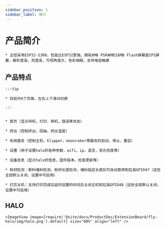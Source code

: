 ```yaml
---
sidebar_position: 1
sidebar_label: 简介
---
```




# 产品简介

    * 主控采用ESP32-S3R8，性能比ESP32更强。拥有8MB PSRAM和16MB Flash屏幕是IPS屏幕，解析度高，亮度高，可视角度大，色彩细腻。支持电容触摸

## 产品特点

    :::tip

    * 目前共6个页面，左右上下滑动切换

    :::


    * 首页（显示待机，打印，停机，错误等状态）

    * 挤出（控制挤出，回抽，挤出温度）

    * 系统服务（控制主机，klipper，moonraker等服务的启动，停止，重启）

    * 设置（用于设置halo的各种参数，wifi，ip，语言，背光亮度等）

    * 设备信息（显示halo的信息，固件版本。检查更新等）

    * 耗材检测：断料堵料检测，耗材长度检测，堵料指定长度后可自动暂停和拉高GPIO47（这些全部默认关闭，设置中可启用）

    * 打完关机：支持打印完成后延时设置的时间后关闭主机和拉高GPIO48（这些全部默认关闭，设置中可启用）

## HALO

    <ImageView image={require('@site/docs/ProductDoc/ExtensionBoard/fly-halo/img/halo.png').default} size="80%" align="left" />